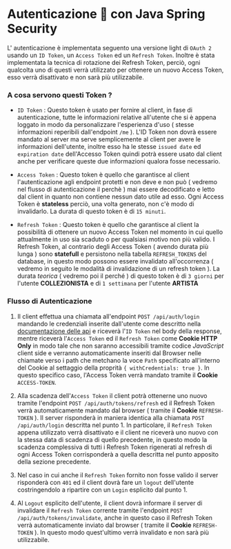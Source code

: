 # Autenticazione 🔑 con Java Spring Security

L' autenticazione è implementata seguento una versione light di `OAuth 2` usando un `ID Token`,
un  `Access Token` ed un `Refresh Token`. Inoltre è stata implementata la tecnica di rotazione dei
Refresh Token, perciò, ogni qualcolta uno di questi verrà utilizzato per ottenere un nuovo Access Token, esso verrà
disattivato e non sarà più utilizzabile.

### A cosa servono questi Token ? 

- `ID Token` : Questo token è usato per fornire al client, in fase di autenticazione, tutte le informazioni relative all'utente
  che si è appena loggato in modo da personalizzare l'esperienza d'uso ( stesse informazioni reperibili dall'endpoint `/me` ).
  L'ID Token non dovrà essere mandato al server ma serve semplicemente al client per avere le informazioni dell'utente, inoltre
  esso ha le stesse `issued date` ed `expiration date` dell'Accesso Token quindi potrà essere usato dal client anche per verificare
  queste due informazioni qualora fosse necessario.

- `Access Token` : Questo token è quello che garantisce al client l'autenticazione agli endpoint protetti e non deve e non può ( vedremo 
  nel flusso di autenticazione il perchè ) mai essere decodificato e letto dal client in quanto non contiene nessun dato utile ad esso.
  Ogni Access Token è **stateless** perciò, una volta generato, non c'è modo di invalidarlo. La durata di questo token è di `15 minuti`.

- `Refresh Token` : Questo token è quello che garantisce al client la possibilità di ottenere un nuovo Access Token nel momento in cui
  quello attualmente in uso sia scaduto o per qualsiasi motivo non più valido.
  I Refresh Token, al contrario degli Access Token ( avendo durata più lunga ) sono **statefull** e persistono nella tabella
  `REFRESH_TOKENS` del database, in questo modo possono essere invalidato all'occorrenza ( vedremo in seguito le modalità di 
  invalidazione di un refresh token ).
  La durata *teorica* ( vedremo poi il perché ) di questo token è di `3 giorni` per l'utente **COLLEZIONISTA**
  e di `1 settimana` per l'utente **ARTISTA**

### Flusso di Autenticazione

1. Il client effettua una chiamata all'endpoint `POST /api/auth/login` mandando le credenziali inserite dall'utente come descritto
  nella [documentazione delle api](https://testing.faridevnz.me./api/swagger-ui) e riceverà l'`ID Token` nel body della response,
  mentre riceverà l'`Access Token` ed il `Refresh Token` come **Cookie HTTP Only** in modo tale che non saranno accessibili tramite codice 
  *JavaScript* client side e verranno automaticamente inseriti dal Browser nelle chiamate verso i path che metchano la voce `Path` specificato
  all'interno del Cookie al settaggio della proprità `{ withCredentials: true }`. In questo specifico caso, l'Access Token
  verrà mandato tramite il **Cookie** `ACCESS-TOKEN`.

2. Alla scadenza dell'`Access Token` il client potrà ottenerne uno nuovo tramite l'endpoint `POST /api/auth/tokens/refresh` ed il Refresh Token
  verrà automaticamente mandato dal browser ( tramite il **Cookie** `REFRESH-TOKEN` ). Il server risponderà in maniera identica alla chiamata 
  `POST /api/auth/login` descritta nel punto 1. In particolare, il `Refresh Token` appena utilizzato verrà disattivato e il client ne riceverà 
  uno nuovo con la stessa data di scadenza di quello precedente, in questo modo la scadenza complessiva di tutti i Refresh Token rigenerati al 
  refresh di ogni Access Token corrisponderà a quella descritta nel punto apposito della sezione precedente.

3. Nel caso in cui anche il `Refresh Token` fornito non fosse valido il server risponderà con `401` ed il client dovrà fare un `logout` dell'utente
  costringendolo a ripartire con un `Login` esplicito dal punto 1.

4. Al `Logout` esplicito dell'utente, il client dovrà informare il server di invalidare il `Refresh Token` corrente tramite l'endpoint
  `POST /api/auth/tokens/invalidate`, anche in questo caso il Refresh Token verrà automaticamente inviato dal browser 
  ( tramite il **Cookie** `REFRESH-TOKEN` ). In questo modo quest'ultimo verrà invalidato e non sarà più utilizzabile.